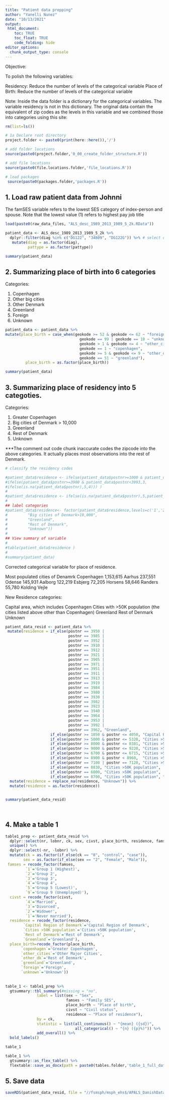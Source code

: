 ```yaml
---
title: "Patient data prepping"
author: "Yanelli Nunez"
date: "10/13/2021"
output:
 html_document:
    toc: TRUE
    toc_float: TRUE
    code_folding: hide
editor_options: 
  chunk_output_type: console
---
```

Objective: 

To polish the following variables:

Residency: Reduce the number of levels of the categorical variable
Place of Birth: Reduce the number of levels of the categorical variable

Note: Inside the data folder is a dictionary for the categorical variables. The variable residency is not in this dictionary. The original data contain the equivalent of zip codes as the levels in this variable and we combined those into categories using this site: 

```r

rm(list=ls())

# 1a Declare root directory
project.folder <- paste0(print(here::here()),'/')

# add folder locations
source(paste0(project.folder,'0_00_create_folder_structure.R'))

# add file locations
source(paste0(file.locations.folder,'file_locations.R'))

# load packages
 source(paste0(packages.folder,'packages.R'))

```

## 1. Load raw patient data from Johnni

The famSES variable refers to the lowest SES category of index-person and spouse. Note that the lowest value (1) refers to highest pay job title

```r

load(paste0(raw_data_files, "ALS_desc_1989_2013_1989_5_2k.RData"))

patient_data <- ALS_desc_1989_2013_1989_5_2k %>%
  dplyr::filter(diag %in% c("DG122", "34809", "DG122G")) %>% # select only codes for ALS and motor neurond disease
   mutate(diag = as.factor(diag),
          pattype = as.factor(pattype))

summary(patient_data)
```


## 2. Summarizing place of birth into 6 categories

Categories: 

1) Copenhagen
2) Other big cities
3) Other Denmark
4) Greenland
5) Foreign
6) Unknown


```r

patient_data <- patient_data %>%
mutate(place_birth = case_when(geokode >= 52 & geokode <= 62 ~ "foreign",
                                 geokode == 99 | geokode == 10 ~ "unknown",
                                 geokode > 1 & geokode <= 4 ~ "other_cities",
                                 geokode == 1 ~ "copenhagen",
                                 geokode >= 5 & geokode <= 9 ~ "other_dk",
                                 geokode == 51 ~ "greenland"),
         place_birth = as.factor(place_birth))

summary(patient_data)
```


## 3. Summarizing place of residency into 5 categoties. 

Categories:

1) Greater Copenhagen
2) Big cities of Denmark > 10,000
3) Greenland
4) Rest of Denmark
5) Unknown

***The comment out code chunk inaccurate codes the zipcode into the above categories. It actually places most observations into the rest of Denmark. 

```r

# classify the residency codes

#patient_data$residence <- ifelse(patient_data$postnr>=1000 & patient_data$postnr<2500, 1,          #                         ifelse(patient_data$postnr==8722|patient_data$postnr==4690|patient_data$po#stnr==2800|patient_data$postnr==8300|patient_data$postnr==2791|patient_data$postnr==9500|patient_da#ta$postnr==2640|patient_data$postnr==7600|patient_data$postnr==3060|patient_data$postnr==9700|patie#nt_data$postnr==4760|patient_data$postnr==3300|patient_data$postnr==6800|patient_data$postnr==7700|#patient_data$postnr==3500|patient_data$postnr==2625|patient_data$postnr==2665|patient_data$postnr==#8660|patient_data$postnr==5500|patient_data$postnr==3700|patient_data$postnr==4900|patient_data$pos#tnr==8500|patient_data$postnr==3600|patient_data$postnr==7430|patient_data$postnr==2680|patient_dat#a$postnr==4220|patient_data$postnr==5800|patient_data$postnr==4400|patient_data$postnr==6200|patien#t_data$postnr==4800|patient_data$postnr==3520|patient_data$postnr==3460|patient_data$postnr==2635|p#atient_data$postnr==3660|patient_data$postnr==4100|patient_data$postnr==4129|patient_data$postnr==2#600|patient_data$postnr==7800|patient_data$postnr==6100|patient_data$postnr==9400|patient_data$post#nr==9900|patient_data$postnr==4300|patient_data$postnr==9800|patient_data$postnr==6400|patient_data#$postnr==5700|patient_data$postnr==2610|patient_data$postnr==2620|patient_data$postnr==3400|patient#_data$postnr==2630|patient_data$postnr==4200|patient_data$postnr==7500|patient_data$postnr==4600|pa#tient_data$postnr==8800|patient_data$postnr==3000|patient_data$postnr==2970|patient_data$postnr==70#00|patient_data$postnr==7007|patient_data$postnr==7029|patient_data$postnr==2720|patient_data$postn#r==2750|patient_data$postnr==2920|patient_data$postnr==4700|patient_data$postnr==8600|patient_data$#postnr==4000|patient_data$postnr==7400|patient_data$postnr==7429|patient_data$postnr==7429|patient_#data$postnr==2670|patient_data$postnr==2650|patient_data$postnr==8700|patient_data$postnr==7100|pat#ient_data$postnr==7120|patient_data$postnr==6000|patient_data$postnr==8960|patient_data$postnr==890#0|patient_data$postnr==6715|patient_data$postnr==6700|patient_data$postnr==9220|patient_data$postnr#==9000|patient_data$postnr==5270|patient_data$postnr==5000|patient_data$postnr==8000|patient_data$p#ostnr==8210, 2,
#ifelse(patient_data$postnr>=3900 & patient_data$postnr<3993,3,
#ifelse(is.na(patient_data$postnr),5,4))) ) 
#
#patient_data$residence <- ifelse(is.na(patient_data$postnr),5,patient_data$residence)
#
## label categories 
#patient_data$residence<- factor(patient_data$residence,levels=c('1','2' , '3','4','5'), #labels=c("Greater Copenhagen", 
#         "Big cities of Denmark>10,000",
#         "Greenland", 
#         "Rest of Denmark",
#         "Unknown"))
#
## View summary of variable 
#
#table(patient_data$residence )
#
#summary(patient_data)
```

Corrected categorical variable for place of residence. 

Most populated cities of Denamrk
Copenhagen	1,153,615
Aarhus	237,551
Odense	145,931
Aalborg	122,219
Esbjerg 72,205
Horsens	58,646
Randers	55,780
Kolding
Vejle 

New Residence categories:

Capital area, which includes Copenhagen
Cities with >50K population  (the cities listed above other than Copenhagen)
Greenland
Rest of Denmark
Unknown

```r

patient_data_resid <- patient_data %>%
 mutate(residence = if_else(postnr == 3950 |
                            postnr == 3985 |
                            postnr == 3952 |
                            postnr == 3910 |
                            postnr == 3912 |
                            postnr == 3921 |
                            postnr == 3905 |
                            postnr == 3971 |
                            postnr == 3951 |
                            postnr == 3911 |
                            postnr == 3913 |
                            postnr == 3919 |  
                            postnr == 3984 |  
                            postnr == 3980 |  
                            postnr == 3930 |
                            postnr == 3982 |
                            postnr == 3923 |  
                            postnr == 3940 |  
                            postnr == 3964 |  
                            postnr == 3953 |  
                            postnr == 3992 |  
                            postnr == 3962, "Greenland",
                    if_else(postnr >= 1050 & postnr <= 4050, "Capital Region of Denmark",
                    if_else(postnr >= 5000 & postnr <= 5320, "Cities >50K population", # Odese
                    if_else(postnr >= 8000 & postnr <= 8381, "Cities >50K population", # Aarhus
                    if_else(postnr >= 9000 & postnr <= 9220, "Cities >50K population", # Aalborg
                    if_else(postnr >= 6700 & postnr <= 6715, "Cities >50K population", 
                    if_else(postnr >= 8900 & postnr < 8960,  "Cities >50K population",   
                    if_else(postnr == 7100 | postnr == 7120, "Cities >50K population", 
                    if_else(postnr == 8830, "Cities >50K population", 
                    if_else(postnr == 6000, "Cities >50K population", 
                    if_else(postnr == 8700, "Cities >50K population", "Rest of Denmark")))))))))))) %>% 
  mutate(residence = replace_na(residence, "Unknown")) %>%
  mutate(residence = as.factor(residence))


summary(patient_data_resid)                                
                                
                                  
```



## 4. Make a table 1

```r

table1_prep <- patient_data_resid %>%
  dplyr::select(nr, lobnr, ck, sex, civst, place_birth, residence, famses) %>%
  unique() %>%
  dplyr::select(-nr, -lobnr) %>%
  mutate(ck = as.factor(if_else(ck == "0", "control", "case")),
        sex = as.factor(if_else(sex == "2", "Female", "Male")),
 famses = recode_factor(famses, 
         `1`='Group 1 (Highest)',
         `2`='Group 2',
         `3`='Group 3',
         `4`='Group 4',
         `5`='Group 5 (Lowest)',
         `9`='Group 9 (Unemployed)'),
  civst = recode_factor(civst, 
         `4`='Married',
         `3`='Divorced',
         `2`='Widower',
         `1`='Never married'),
  residence = recode_factor(residence, 
        `Capital Region of Denmark`='Capital Region of Denmark',
        `Cities >50K population`='Cities >50K population',
        `Rest of Denmark`='Rest of Denmark',
        `Greenland`='Greenland'),
  place_birth=recode_factor(place_birth, 
       `copenhagen`='Greater Copenhagen',
       `other_cities`='Other Major Cities',
       `other_dk`='Rest of Denmark',
       `greenland`='Greenland',
       `foreign`='Foreign',
       `unknown`='Unknown'))  
 
  
table_1 <- table1_prep %>%
  gtsummary::tbl_summary(#missing = "no",
              label = list(sex ~ "Sex",
                           famses ~ "Family SES",
                           place_birth ~ "Place of birth",
                           civst ~ "Civil status",
                           residence ~ "Place of residence"),
              by = ck,
              statistic = list(all_continuous() ~ "{mean} ({sd})",
                               all_categorical() ~ "{n} ({p}%)")) %>%
              add_overall() %>%
  bold_labels()

table_1

table_1 %>%
  gtsummary::as_flex_table() %>%
  flextable::save_as_docx(path = paste0(tables.folder,'table_1_full_data.docx'))
```


## 5. Save data

```r
saveRDS(patient_data_resid, file = "//fsmsph/msph_ehs$/APALS_DanishData/fromJohnni/patient_data_uniform_complete.rds")
```


